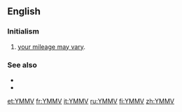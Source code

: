 ==English==

===Initialism===
{{rfc-header|Initialism}}
{{head|en|initialism}}

# {{lb|en|Internet}} [[your mileage may vary]].

===See also===
* {{l|en|TIMTOWTDI}}
* {{l|en|YWMV}}

[[et:YMMV]]
[[fr:YMMV]]
[[it:YMMV]]
[[ru:YMMV]]
[[fi:YMMV]]
[[zh:YMMV]]